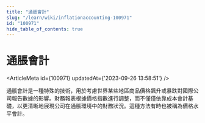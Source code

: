 ```yaml
---
title: "通脹會計"
slug: "/learn/wiki/inflationaccounting-100971"
id: "100971"
hide_table_of_contents: true
---
```



# 通脹會計

<ArticleMeta id={100971} updatedAt={'2023-09-26 13:58:51'} />
<div className='border-solid border-b border-t-0 my-4 border-[var(--ifm-color-gray-300)]' />

通脹會計是一種特殊的技術，用於考慮世界某些地區商品價格飆升或暴跌對國際公司報告數據的影響。財務報表根據價格指數進行調整，而不僅僅依靠成本會計基礎，以更清晰地展現公司在通脹環境中的財務狀況。這種方法有時也被稱為價格水平會計。
